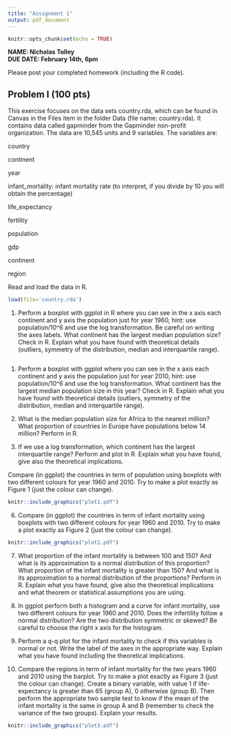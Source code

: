 ```yaml
---
title: "Assignment 1"
output: pdf_document
---
```


```r
knitr::opts_chunk$set(echo = TRUE)
```

**NAME: Nicholas Tolley**\
**DUE DATE: February 14th, 6pm**

Please post your completed homework (including the R code).

## Problem I (100 pts)

This exercise focuses on the data sets country.rda, which can be found in Canvas in the Files item in the folder Data (file name: country.rda). It contains data called gapminder from the Gapminder non-profit organization. The data are 10,545 units and 9 variables. The variables are:

country

continent

year

infant_mortality: infant mortality rate (to interpret, if you divide by 10 you will obtain the percentage)

life_expectancy

fertility

population

gdp

continent

region

Read and load the data in R.

```r
load(file='country.rda')
```

1)  Perform a boxplot with ggplot in R where you can see in the x axis each continent and y axis the population just for year 1960, hint: use population/10\^6 and use the log transformation. Be careful on writing the axes labels. What continent has the largest median population size? Check in R. Explain what you have found with theoretical details (outliers, symmetry of the distribution, median and interquartile range).

```r

```

1)  Perform a boxplot with ggplot where you can see in the x axis each continent and y axis the population just for year 2010, hint: use population/10\^6 and use the log transformation. What continent has the largest median population size in this year? Check in R. Explain what you have found with theoretical details (outliers, symmetry of the distribution, median and interquartile range).

2)  What is the median population size for Africa to the nearest million? What proportion of countries in Europe have populations below 14 million? Perform in R.

3)  If we use a log transformation, which continent has the largest interquartile range? Perform and plot in R. Explain what you have found, give also the theoretical implications.

Compare (in ggplot) the countries in term of population using boxplots with two different colours for year 1960 and 2010. Try to make a plot exactly as Figure 1 (just the colour can change).

```r
knitr::include_graphics("plot1.pdf")
```

6)  Compare (in ggplot) the countries in term of infant mortality using boxplots with two different colours for year 1960 and 2010. Try to make a plot exactly as Figure 2 (just the colour can change).

```r
knitr::include_graphics("plot2.pdf")
```

7)  What proportion of the infant mortality is between 100 and 150? And what is its approximation to a normal distribution of this proportion? What proportion of the infant mortality is greater than 150? And what is its approximation to a normal distribution of the proportions? Perform in R. Explain what you have found, give also the theoretical implications and what theorem or statistical assumptions you are using.

8)  In ggplot perform both a histogram and a curve for infant mortality, use two different colours for year 1960 and 2010. Does the infertility follow a normal distribution? Are the two distribution symmetric or skewed? Be careful to choose the right x axis for the histogram.

9)  Perform a q-q plot for the infant mortality to check if this variables is normal or not. Write the label of the axes in the appropriate way. Explain what you have found including the theoretical implications.

10) Compare the regions in term of infant mortality for the two years 1960 and 2010 using the barplot. Try to make a plot exactly as Figure 3 (just the colour can change). Create a binary variable, with value 1 if life-expectancy is greater than 65 (group A), 0 otherwise (group B). Then perform the appropriate two sample test to know if the mean of the infant mortality is the same in group A and B (remember to check the variance of the two groups). Explain your results.

```r
knitr::include_graphics("plot3.pdf")
```
